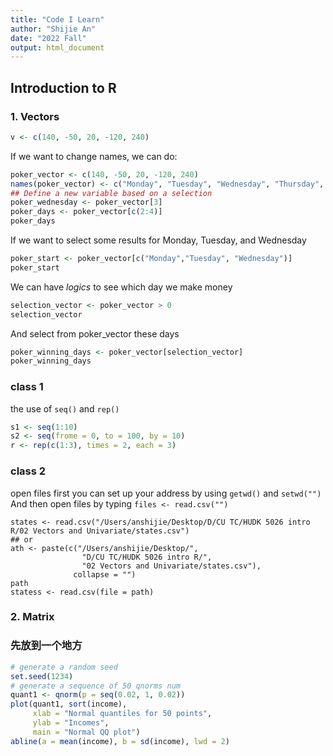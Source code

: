 ```yaml
---
title: "Code I Learn"
author: "Shijie An"
date: "2022 Fall"
output: html_document
---
```


## Introduction to R
### 1. Vectors 
```r
v <- c(140, -50, 20, -120, 240)
```
If we want to change names, we can do: 
```r
poker_vector <- c(140, -50, 20, -120, 240)
names(poker_vector) <- c("Monday", "Tuesday", "Wednesday", "Thursday", "Friday")
## Define a new variable based on a selection
poker_wednesday <- poker_vector[3]
poker_days <- poker_vector[c(2:4)]
poker_days
```
If we want to select some results for Monday, Tuesday, and Wednesday
```r
poker_start <- poker_vector[c("Monday","Tuesday", "Wednesday")]
poker_start
```
We can have *logics* to see which day we make money
```r
selection_vector <- poker_vector > 0
selection_vector
```
And select from poker_vector these days
```r
poker_winning_days <- poker_vector[selection_vector]
poker_winning_days
```

### class 1

the use of `seq()` and `rep()`

```r
s1 <- seq(1:10)
s2 <- seq(frome = 0, to = 100, by = 10)
r <- rep(c(1:3), times = 2, each = 3)
```

### class 2
open files
first you can set up your address by using `getwd()` and `setwd("")`
And then open files by typing `files <- read.csv("")`
```
states <- read.csv("/Users/anshijie/Desktop/D/CU TC/HUDK 5026 intro R/02 Vectors and Univariate/states.csv")
## or 
ath <- paste(c("/Users/anshijie/Desktop/", 
                "D/CU TC/HUDK 5026 intro R/",
                "02 Vectors and Univariate/states.csv"), 
              collapse = "")
path
statess <- read.csv(file = path)
```

### 2. Matrix







### 先放到一个地方

```r
# generate a random seed
set.seed(1234)
# generate a sequence of 50 qnorms num
quant1 <- qnorm(p = seq(0.02, 1, 0.02))
plot(quant1, sort(income), 
     xlab = "Normal quantiles for 50 points", 
     ylab = "Incomes", 
     main = "Normal QQ plot")
abline(a = mean(income), b = sd(income), lwd = 2)
```
